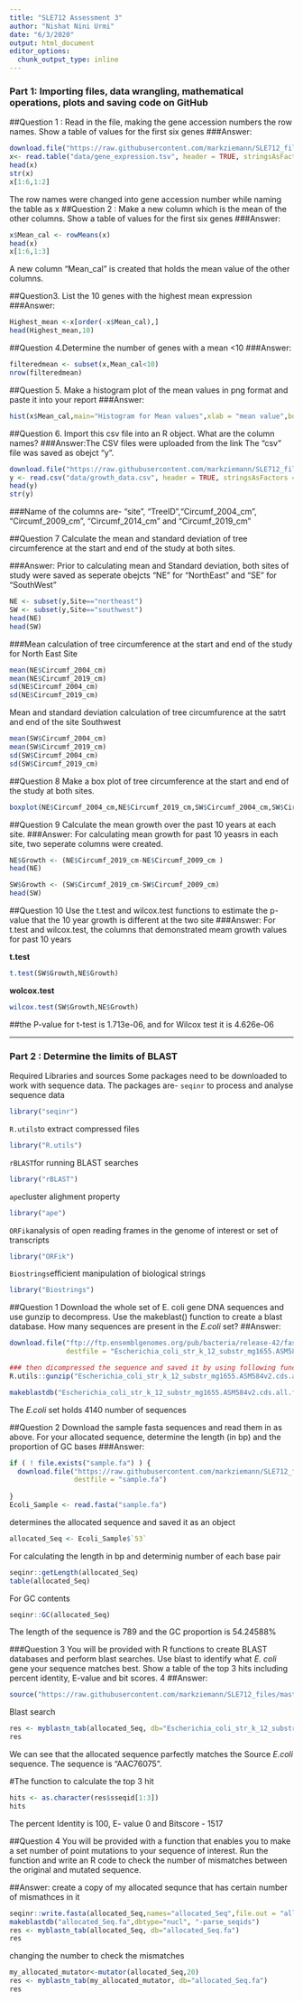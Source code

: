 ```yaml
---
title: "SLE712 Assessment 3"
author: "Nishat Nini Urmi"
date: "6/3/2020"
output: html_document
editor_options: 
  chunk_output_type: inline
---
```

 
### Part 1: Importing files, data wrangling, mathematical operations, plots and saving code on GitHub 

##Question 1 : Read in the file, making the gene accession numbers the row names. Show a table of values for the first six genes
###Answer: 
```r
download.file("https://raw.githubusercontent.com/markziemann/SLE712_files/master/bioinfo_asst3_part1_files/gene_expression.tsv", destfile = "gene_expression.tsv" )
x<- read.table("data/gene_expression.tsv", header = TRUE, stringsAsFactors = FALSE, row.names = 1)
head(x)
str(x)
x[1:6,1:2]
```
The row names were changed into gene accession number while naming the table as x
##Question 2 : Make a new column which is the mean of the other columns. Show a table of values for the first six genes
###Answer: 
```r
x$Mean_cal <- rowMeans(x)
head(x)
x[1:6,1:3]
```
A new column "Mean_cal" is created that holds the mean value of the other columns. 

##Question3. List the 10 genes with the highest mean expression 
###Answer: 
```r
Highest_mean <-x[order(-x$Mean_cal),]
head(Highest_mean,10)
```

##Question 4.Determine the number of genes with a mean <10 
###Answer: 
```r
filteredmean <- subset(x,Mean_cal<10)
nrow(filteredmean)
```

##Question 5. Make a histogram plot of the mean values in png format and paste it into your report
###Answer:
```r
hist(x$Mean_cal,main="Histogram for Mean values",xlab = "mean value",border = "red",col="blue",breaks = 50,xlim=c(0,10000))
```
##Question 6. Import this csv file into an R object. What are the column names?
###Answer:The CSV files were uploaded from the link  The "csv" file was saved as obejct "y". 
```r
download.file("https://raw.githubusercontent.com/markziemann/SLE712_files/master/bioinfo_asst3_part1_files/growth_data.csv",destfile = "growth_data.csv")
y <- read.csv("data/growth_data.csv", header = TRUE, stringsAsFactors = FALSE)
head(y)
str(y)
```
###Name of the columns are- "site", "TreeID","Circumf_2004_cm", "Circumf_2009_cm", "Circumf_2014_cm " and "Circumf_2019_cm"

##Question 7 Calculate the mean and standard deviation of tree circumference at the start and end of the study at both sites. 

###Answer: Prior to calculating mean and Standard deviation, both sites of study were saved as seperate obejcts "NE" for "NorthEast" and "SE" for "SouthWest" 
```r

NE <- subset(y,Site=="northeast")
SW <- subset(y,Site=="southwest")
head(NE)
head(SW)
```

###Mean calculation of tree circumference at the start and end of the study for North East Site
```r
mean(NE$Circumf_2004_cm)
mean(NE$Circumf_2019_cm)
sd(NE$Circumf_2004_cm)
sd(NE$Circumf_2019_cm)
```
Mean  and standard deviation calculation of tree circumfurence at the satrt and end of the site Southwest
```r
mean(SW$Circumf_2004_cm)
mean(SW$Circumf_2019_cm)
sd(SW$Circumf_2004_cm)
sd(SW$Circumf_2019_cm)
```
##Question 8 Make a box plot of tree circumference at the start and end of the study at both sites.
```r
boxplot(NE$Circumf_2004_cm,NE$Circumf_2019_cm,SW$Circumf_2004_cm,SW$Circumf_2019_cm,names=c("NE2004","NE2019","SW2004","SW2019"),ylab="Circumference(cm)",main="Growth at 2 plantation sites")
```

##Question 9  Calculate the mean growth over the past 10 years at each site.
###Answer: For calculating mean growth for past 10 yeasrs in each site, two seperate columns were created.
```r
NE$Growth <- (NE$Circumf_2019_cm-NE$Circumf_2009_cm )
head(NE)
```
```r

SW$Growth <- (SW$Circumf_2019_cm-SW$Circumf_2009_cm)
head(SW)
```

##Question 10 Use the t.test and wilcox.test functions to estimate the p-value that the 10 year growth is different at the two site
###Answer: For t.test and wilcox.test, the columns that demonstrated meam growth values for past 10 years

**t.test**
```r
t.test(SW$Growth,NE$Growth)
```
**wolcox.test**
```r
wilcox.test(SW$Growth,NE$Growth)
```
##the P-value for t-test is 1.713e-06, and for Wilcox test it is 4.626e-06

-----

### Part 2 : Determine the limits of BLAST 

Required Libraries and sources 
Some packages need to be downloaded to work with sequence data. The packages are-
 `seqinr` to process and analyse sequence data
```r
library("seqinr")
```
 `R.utils`to extract compressed files
```r
library("R.utils")
```
 `rBLAST`for running BLAST searches
```r
library("rBLAST")
```
 `ape`cluster alighment property
```r
library("ape")
```
 `ORFik`analysis of open reading frames in the genome of interest or set of transcripts 
```r
library("ORFik")
```
 `Biostrings`efficient manipulation of biological strings
```r
library("Biostrings")
```
 
##Question 1  Download the whole set of E. coli gene DNA sequences and use gunzip to decompress. Use the makeblast() function to create a blast database. How many sequences are present in the _E.coli_ set? 
##Answer:
```r
download.file("ftp://ftp.ensemblgenomes.org/pub/bacteria/release-42/fasta/bacteria_0_collection/escherichia_coli_str_k_12_substr_mg1655/cds/Escherichia_coli_str_k_12_substr_mg1655.ASM584v2.cds.all.fa.gz",
              destfile = "Escherichia_coli_str_k_12_substr_mg1655.ASM584v2.cds.all.fa.gz")

### then dicompressed the sequence and saved it by using following function 
R.utils::gunzip("Escherichia_coli_str_k_12_substr_mg1655.ASM584v2.cds.all.fa.gz", overwrite= TRUE)

makeblastdb("Escherichia_coli_str_k_12_substr_mg1655.ASM584v2.cds.all.fa",dbtype = "nucl","-parse_seqids")
```
The _E.coli_ set holds 4140 number of sequences 

##Question 2 Download the sample fasta sequences and read them in as above. For your allocated sequence, determine the length (in bp) and the proportion of GC bases
###Answer:
```r
if ( ! file.exists("sample.fa") ) {
  download.file("https://raw.githubusercontent.com/markziemann/SLE712_files/master/bioinfo_asst3_part2_files/sample.fa",
                destfile = "sample.fa")
 
}
Ecoli_Sample <- read.fasta("sample.fa")
```
determines the allocated sequence and saved it as an object 
```r
allocated_Seq <- Ecoli_Sample$`53`
```
For calculating the length in bp and determinig number of each base pair  
```r
seqinr::getLength(allocated_Seq)
table(allocated_Seq)
```
For GC contents
```r
seqinr::GC(allocated_Seq)
```
The length of the sequence is 789 and the GC proportion is 54.24588% 

###Question 3 You will be provided with R functions to create BLAST databases and perform blast searches. Use blast to identify what _E. coli_ gene your sequence matches best. Show a table of the top 3 hits including percent identity, E-value and bit scores. 4 
##Answer:
```r
source("https://raw.githubusercontent.com/markziemann/SLE712_files/master/bioinfo_asst3_part2_files/mutblast_functions.R")
```
Blast search 
```r
res <- myblastn_tab(allocated_Seq, db="Escherichia_coli_str_k_12_substr_mg1655.ASM584v2.cds.all.fa")
res
```
We can see that the allocated sequence parfectly matches the Source _E.coli_ sequence. The sequence is "AAC76075". 

#The function to calculate the top 3 hit 
```r
hits <- as.character(res$sseqid[1:3])
hits
```
The percent Identity is 100, E- value 0 and Bitscore - 1517

##Question 4 You will be provided with a function that enables you to make a set number of point mutations to your sequence of interest. Run the function and write an R code to check the number of mismatches between the original and mutated sequence. 

##Answer: create a copy of my allocated sequnce that has certain number of mismathces in it
```r
seqinr::write.fasta(allocated_Seq,names="allocated_Seq",file.out = "allocated_Seq.fa")
makeblastdb("allocated_Seq.fa",dbtype="nucl", "-parse_seqids")
res <- myblastn_tab(allocated_Seq, db="allocated_Seq.fa")
res
```
changing the number to check the mismatches 
```r
my_allocated_mutator<-mutator(allocated_Seq,20)
res <- myblastn_tab(my_allocated_mutator, db="allocated_Seq.fa")
res
```

